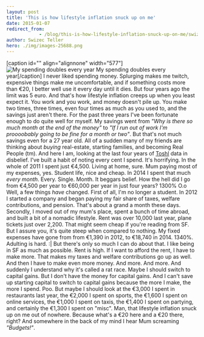 ```yaml
---
layout: post
title: 'This is how lifestyle inflation snuck up on me'
date: 2015-01-07
redirect_from: 
            - /blog/this-is-how-lifestyle-inflation-snuck-up-on-me/swizec/6630
author: Swizec Teller
hero: ./img/images-25688.png
---
```

\[caption id="" align="alignnone" width="577"]![My spending doubles every year](./img/images-25688.png "My spending doubles every year") My spending doubles every year\[/caption] I never liked spending money. Splurging makes me twitch, expensive things make me uncomfortable, and if something costs more than €20, I better well use it every day until it dies. But four years ago the limit was 5 euro. And that's how lifestyle inflation creeps up when you least expect it. You work and you work, and money doesn't pile up. You make two times, three times, even four times as much as you used to, and the savings just aren't there. For the past three years I've been fortunate enough to do quite well for myself. My savings went from _"Why is there so much month at the end of the money"_ to _"If I run out of work I'm proooobably going to be fine for a month or two"_. But that's not much savings even for a 27 year old. All of a sudden many of my friends are thinking about _buying_ real-estate, starting families, and becoming Real People (tm). And here I am, looking at the last four years of [Toshl](http://toshl.com/) data in disbelief. I've built a habit of noting every cent I spend. It's horrifying. In the whole of 2011 I spent just €4,500. Living at home, sure. Mum paying most of my expenses, yes. Student life, nice and cheap. In 2014 I spent that much _every month_. Every. Single. Month. It beggars belief. How the hell did I go from €4,500 per year to €60,000 per year in just four years? 1300% O.o Well, a few things _have_ changed. First of all, I'm no longer a student. In 2012 I started a company and began paying my fair share of taxes, welfare contributions, and pension. That's about a grand a month these days. Secondly, I moved out of my mum's place, spent a bunch of time abroad, and built a bit of a nomadic lifestyle. Rent was over 10,000 last year, plane tickets just over 2,200. That might seem cheap if you're reading from SF. But I assure you, it's quite steep when compared to nothing. My fixed expenses have gone from from €1,390 in 2012, to €18,740 in 2014. 1340%. Adulting is hard. :| But there's only so much I can do about that. I like being in SF as much as possible. Rent is high. If I want to afford the rent, I have to make more. That makes my taxes and welfare contributions go up as well. And then I have to make even more money. And more. And more. And suddenly I understand why it's called a rat race. Maybe I should switch to capital gains. But I don't have the money for capital gains. And I can't save up starting capital to switch to capital gains because the more I make, the more I spend. Poo. But maybe I should look at the €3,000 I spent in restaurants last year, the €2,000 I spent on sports, the €1,600 I spent on online services, the €1,000 I spent on taxis, the €1,400 I spent on partying, and certainly the €1,300 I spent on "misc". Man, that lifestyle inflation snuck up on me out of nowhere. Because what's a €20 here and a €20 there, right? And somewhere in the back of my mind I hear Mum screaming _"Budgets!"_.